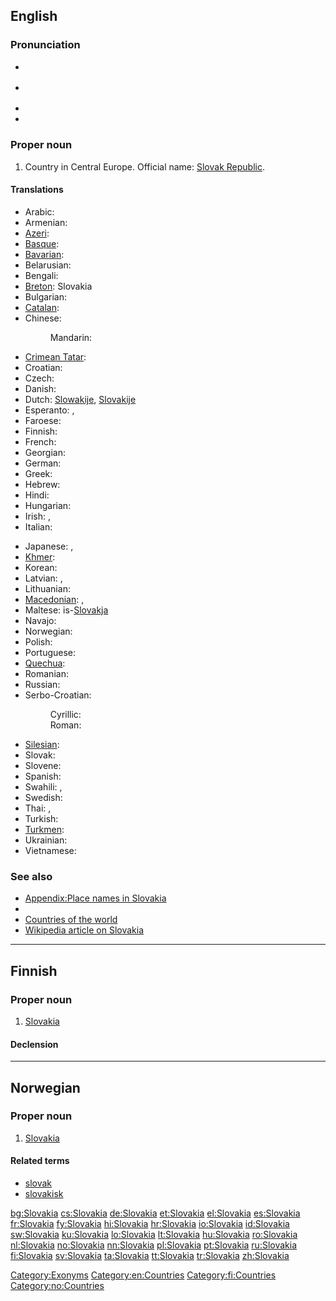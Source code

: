 {{also|slovakia|Slovákia|Šlovakia}}
==English==
{{wikipedia}}

===Pronunciation===
* {{a|UK}} {{IPA|/sləʊˈvæ.ki.ə/|/sləʊˈvɑː.ki.ə/}}
* {{a|US}} {{IPA|/sloʊˈvɑ.ki.ə/|/sloʊˈvæ.ki.ə/}}
* {{audio|en-us-Slovakia.ogg|Audio (US)}}
* {{rhymes|ækiə}}

===Proper noun===
{{en-proper noun}}

# Country in Central Europe. Official name: [[Slovak Republic]].

====Translations====
{{trans-top|Slovak Republic}}
* Arabic: {{t|ar|سلوفاكيا|f|tr=slufaakiya}}
* Armenian: {{t-|hy|Սլովակիա|tr=Slovakia}}
* [[Azeri]]: {{t|az|Slovakiya}}
* [[Basque]]: {{t|eu|Eslovakia|xs=Basque}}
* [[Bavarian]]: {{tø|bar|Slowàkai}}
* Belarusian: {{t|be|Славакія|f|tr=Slavákija|xs=Belarusian}}
* Bengali: {{t-|bn|স্লোভাকিয়া}}
* [[Breton]]: Slovakia
* Bulgarian: {{t+|bg|Словакия|f|tr=Slovákija}}
* [[Catalan]]: {{t|ca|Eslovàquia|f}}
* Chinese:
*: Mandarin: {{t-|cmn|斯洛伐克|tr=Sīluòfákè|sc=Hani}}
* [[Crimean Tatar]]: {{tø|crh|Slovakiya}}
* Croatian: {{t+|hr|Slovačka|f}}
* Czech: {{t+|cs|Slovensko|n}}
* Danish: {{t+|da|Slovakiet}}
* Dutch: [[Slowakije]], [[Slovakije]]
* Esperanto: {{t-|eo|Slovakio|xs=Esperanto}}, {{t-|eo|Slovakujo|xs=Esperanto}}
* Faroese: {{t|fo|Slovakia|f|n}}
* Finnish: {{t+|fi|Slovakia}}
* French: {{t+|fr|Slovaquie|f}}
* Georgian: {{t|ka|სლოვაკეთი|tr=slovaket'i|sc=Geor|xs=Georgian}}
* German: {{t+|de|Slowakei|f}}
* Greek: {{t+|el|Σλοβακία|f|tr=Slovakía}}
* Hebrew: {{t+|he|סלובקיה}}
* Hindi: {{t|hi|स्लोवाकिया|tr=slōvākiyā|xs=Hindi}}
* Hungarian: {{t+|hu|Szlovákia}}
* Irish: {{t|ga|Slóvaic|f|alt=An tSlóvaic}}, {{t|ga|Poblacht na Slóvaice|f}}
* Italian: {{t+|it|Slovacchia}}
{{trans-mid}}
* Japanese: {{t+|ja|スロヴァキア|tr=Surovakia}}, {{t+|ja|スロバキア|tr=Surobakia}}
* [[Khmer]]: {{t|km|ស្លូវ៉ាគី|tr=slo var ki|sc=Khmr}}
* Korean: {{t+|ko|슬로바키아|tr=Seullobakia|sc=Hang}}
* Latvian: {{t+|lv|Slovākija|f|xs=Latvian}}, {{t-|lv|Slovakija|f|xs=Latvian}}
* Lithuanian: {{t+|lt|Slovakija|f|xs=Lithuanian}}
* [[Macedonian]]: {{t+|mk|Словачка|f|tr=Slovačka}}, {{t|mk|Словакија|f|tr=Slovákija}}
* Maltese: is-[[Slovakja]]
* Navajo: {{tø|nv|Słóbaʼ bikéyah}}
* Norwegian: {{t+|no|Slovakia}}
* Polish: {{t+|pl|Słowacja|f}}
* Portuguese: {{t+|pt|Eslováquia}}
* [[Quechua]]: {{t-|qu|Isluwakya|xs=Quechua}}
* Romanian: {{t+|ro|Slovacia|f}}
* Russian: {{t-|ru|Словакия|f|tr=Slovákija}}
* Serbo-Croatian:
*: Cyrillic: {{t|sh|Словачка|f|alt=Сло̀ва̄чка|sc=Cyrl|xs=Serbo-Croatian}}
*: Roman: {{t|sh|Slovačka|f|alt=Slòvāčkā|xs=Serbo-Croatian}}
* [[Silesian]]: {{tø|szl|Słowacyjo|f}}
* Slovak: {{t+|sk|Slovensko|n}}
* Slovene: {{t+|sl|Slovaška|f}}
* Spanish: {{t+|es|Eslovaquia|f}}
* Swahili: {{t|sw|Slovakia}}, {{t|sw|Uslovaki}}
* Swedish: {{t+|sv|Slovakien}}
* Thai: {{t|th|ประเทศสโลวาเกีย|tr=bpràtâyt sàlŏwaagia}}, {{t|th|สโลวาเกีย|tr=sàlŏwaagia}}
* Turkish: {{t+|tr|Slovakya}}
* [[Turkmen]]: {{t|tk|Slowakiýa}}
* Ukrainian: {{t+|uk|Словаччина|f|tr=Slováččyna|xs=Ukrainian}}
* Vietnamese: {{t-|vi|Slovakia|xs=Vietnamese}}
{{trans-bottom}}

===See also===
* [[Appendix:Place names in Slovakia]]
* {{list|en|countries of Europe}}
* [[Appendix:Countries of the world|Countries of the world]]
* [[w:Slovakia|Wikipedia article on Slovakia]]

[[Category:Exonyms]]
[[Category:en:Countries]]

----

==Finnish==
{{wikipedia|lang=fi}}

===Proper noun===
{{infl|fi|proper noun}}

# [[#English|Slovakia]]

====Declension====
{{fi-decl-kulkija|Slovaki|nopl=1}}

[[Category:fi:Countries]]

----

==Norwegian==

===Proper noun===
{{infl|no|proper noun}}

# [[#English|Slovakia]]

====Related terms====
* [[slovak]]
* [[slovakisk]]

[[Category:no:Countries]]

[[bg:Slovakia]]
[[cs:Slovakia]]
[[de:Slovakia]]
[[et:Slovakia]]
[[el:Slovakia]]
[[es:Slovakia]]
[[fr:Slovakia]]
[[fy:Slovakia]]
[[hi:Slovakia]]
[[hr:Slovakia]]
[[io:Slovakia]]
[[id:Slovakia]]
[[sw:Slovakia]]
[[ku:Slovakia]]
[[lo:Slovakia]]
[[lt:Slovakia]]
[[hu:Slovakia]]
[[ro:Slovakia]]
[[nl:Slovakia]]
[[no:Slovakia]]
[[nn:Slovakia]]
[[pl:Slovakia]]
[[pt:Slovakia]]
[[ru:Slovakia]]
[[fi:Slovakia]]
[[sv:Slovakia]]
[[ta:Slovakia]]
[[tt:Slovakia]]
[[tr:Slovakia]]
[[zh:Slovakia]]